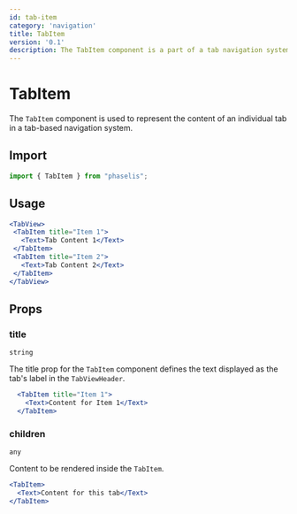 ```yaml
---
id: tab-item
category: 'navigation'
title: TabItem
version: '0.1'
description: The TabItem component is a part of a tab navigation system, allowing for the encapsulation and display of tab content within a React Native application.
---
```


# TabItem

The `TabItem` component is used to represent the content of an individual tab in a tab-based navigation system.

## Import

```js
import { TabItem } from "phaselis";
```

## Usage

 ```jsx
 <TabView>
  <TabItem title="Item 1">
    <Text>Tab Content 1</Text>
  </TabItem>
  <TabItem title="Item 2">
    <Text>Tab Content 2</Text>
  </TabItem>
</TabView>
```

## Props

### title
`string`

The title prop for the `TabItem` component defines the text displayed as the tab's label in the `TabViewHeader`.

```jsx
  <TabItem title="Item 1">
    <Text>Content for Item 1</Text>
  </TabItem>
```

### children
`any`

Content to be rendered inside the `TabItem`. 


```jsx
<TabItem>
  <Text>Content for this tab</Text>
</TabItem>
```
